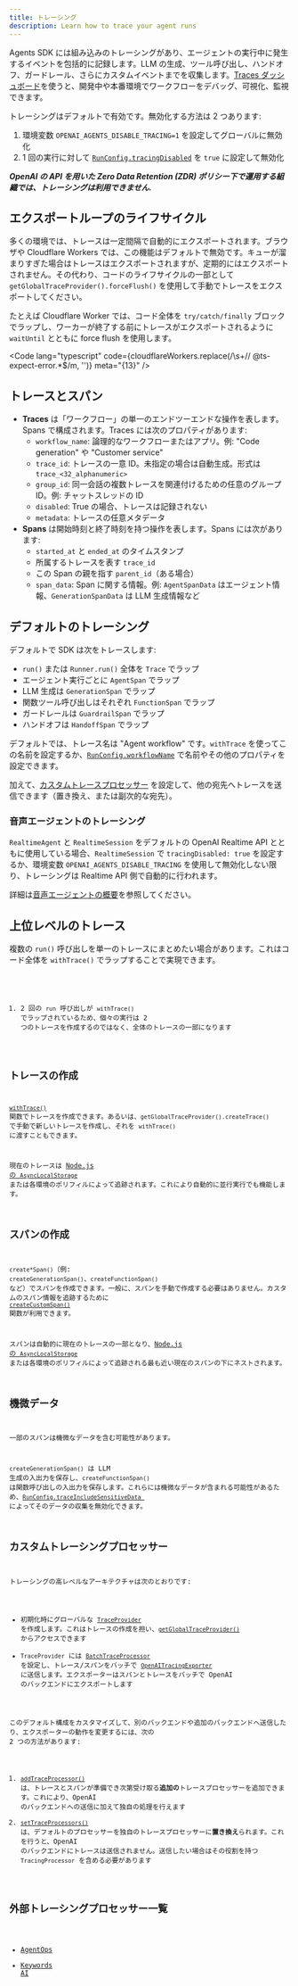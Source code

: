 ```yaml
---
title: トレーシング
description: Learn how to trace your agent runs
---
```



Agents SDK には組み込みのトレーシングがあり、エージェントの実行中に発生するイベントを包括的に記録します。LLM の生成、ツール呼び出し、ハンドオフ、ガードレール、さらにカスタムイベントまでを収集します。[Traces ダッシュボード](https://platform.openai.com/traces)を使うと、開発中や本番環境でワークフローをデバッグ、可視化、監視できます。

<Aside type="note">

トレーシングはデフォルトで有効です。無効化する方法は 2 つあります:

1. 環境変数 `OPENAI_AGENTS_DISABLE_TRACING=1` を設定してグローバルに無効化
2. 1 回の実行に対して [`RunConfig.tracingDisabled`](/openai-agents-js/openai/agents-core/type-aliases/runconfig/#tracingdisabled) を `true` に設定して無効化

**_OpenAI の API を用いた Zero Data Retention (ZDR) ポリシー下で運用する組織では、トレーシングは利用できません._**

</Aside>

## エクスポートループのライフサイクル

多くの環境では、トレースは一定間隔で自動的にエクスポートされます。ブラウザや Cloudflare Workers では、この機能はデフォルトで無効です。キューが溜まりすぎた場合はトレースはエクスポートされますが、定期的にはエクスポートされません。その代わり、コードのライフサイクルの一部として `getGlobalTraceProvider().forceFlush()` を使用して手動でトレースをエクスポートしてください。

たとえば Cloudflare Worker では、コード全体を `try/catch/finally` ブロックでラップし、ワーカーが終了する前にトレースがエクスポートされるように `waitUntil` とともに force flush を使用します。

<Code
  lang="typescript"
  code={cloudflareWorkers.replace(/\s+\/\/ @ts-expect-error.*$/m, '')}
  meta="{13}"
/>

## トレースとスパン

- **Traces** は「ワークフロー」の単一のエンドツーエンドな操作を表します。Spans で構成されます。Traces には次のプロパティがあります:
  - `workflow_name`: 論理的なワークフローまたはアプリ。例: "Code generation" や "Customer service"
  - `trace_id`: トレースの一意 ID。未指定の場合は自動生成。形式は `trace_<32_alphanumeric>`
  - `group_id`: 同一会話の複数トレースを関連付けるための任意のグループ ID。例: チャットスレッドの ID
  - `disabled`: True の場合、トレースは記録されない
  - `metadata`: トレースの任意メタデータ
- **Spans** は開始時刻と終了時刻を持つ操作を表します。Spans には次があります:
  - `started_at` と `ended_at` のタイムスタンプ
  - 所属するトレースを表す `trace_id`
  - この Span の親を指す `parent_id`（ある場合）
  - `span_data`: Span に関する情報。例: `AgentSpanData` はエージェント情報、`GenerationSpanData` は LLM 生成情報など

## デフォルトのトレーシング

デフォルトで SDK は次をトレースします:

- `run()` または `Runner.run()` 全体を `Trace` でラップ
- エージェント実行ごとに `AgentSpan` でラップ
- LLM 生成は `GenerationSpan` でラップ
- 関数ツール呼び出しはそれぞれ `FunctionSpan` でラップ
- ガードレールは `GuardrailSpan` でラップ
- ハンドオフは `HandoffSpan` でラップ

デフォルトでは、トレース名は "Agent workflow" です。`withTrace` を使ってこの名前を設定するか、[`RunConfig.workflowName`](/openai-agents-js/openai/agents-core/type-aliases/runconfig/#workflowname) で名前やその他のプロパティを設定できます。

加えて、[カスタムトレースプロセッサー](#custom-tracing-processors) を設定して、他の宛先へトレースを送信できます（置き換え、または副次的な宛先）。

### 音声エージェントのトレーシング

`RealtimeAgent` と `RealtimeSession` をデフォルトの OpenAI Realtime API とともに使用している場合、`RealtimeSession` で `tracingDisabled: true` を設定するか、環境変数 `OPENAI_AGENTS_DISABLE_TRACING` を使用して無効化しない限り、トレーシングは Realtime API 側で自動的に行われます。

詳細は[音声エージェントの概要](/openai-agents-js/ja/guides/voice-agents)を参照してください。

## 上位レベルのトレース

複数の `run()` 呼び出しを単一のトレースにまとめたい場合があります。これはコード全体を `withTrace()` でラップすることで実現できます。

<Code lang="typescript" code={customTraceExample} />

1. 2 回の `run` 呼び出しが `withTrace()` でラップされているため、個々の実行は 2 つのトレースを作成するのではなく、全体のトレースの一部になります

## トレースの作成

[`withTrace()`](/openai-agents-js/openai/agents-core/functions/withtrace/) 関数でトレースを作成できます。あるいは、`getGlobalTraceProvider().createTrace()` で手動で新しいトレースを作成し、それを `withTrace()` に渡すこともできます。

現在のトレースは [Node.js の `AsyncLocalStorage`](https://nodejs.org/api/async_context.html#class-asynclocalstorage) または各環境のポリフィルによって追跡されます。これにより自動的に並行実行でも機能します。

## スパンの作成

`create*Span()`（例: `createGenerationSpan()`、`createFunctionSpan()` など）でスパンを作成できます。一般に、スパンを手動で作成する必要はありません。カスタムのスパン情報を追跡するために [`createCustomSpan()`](/openai-agents-js/openai/agents-core/functions/createcustomspan/) 関数が利用できます。

スパンは自動的に現在のトレースの一部となり、[Node.js の `AsyncLocalStorage`](https://nodejs.org/api/async_context.html#class-asynclocalstorage) または各環境のポリフィルによって追跡される最も近い現在のスパンの下にネストされます。

## 機微データ

一部のスパンは機微なデータを含む可能性があります。

`createGenerationSpan()` は LLM 生成の入出力を保存し、`createFunctionSpan()` は関数呼び出しの入出力を保存します。これらには機微なデータが含まれる可能性があるため、[`RunConfig.traceIncludeSensitiveData
`](/openai-agents-js/openai/agents-core/type-aliases/runconfig/#traceincludesensitivedata) によってそのデータの収集を無効化できます。

## カスタムトレーシングプロセッサー

トレーシングの高レベルなアーキテクチャは次のとおりです:

- 初期化時にグローバルな [`TraceProvider`](/openai-agents-js/openai/agents-core/classes/traceprovider) を作成します。これはトレースの作成を担い、[`getGlobalTraceProvider()`](/openai-agents-js/openai/agents-core/functions/getglobaltraceprovider/) からアクセスできます
- `TraceProvider` には [`BatchTraceProcessor`](/openai-agents-js/openai/agents-core/classes/batchtraceprocessor/) を設定し、トレース/スパンをバッチで [`OpenAITracingExporter`](/openai-agents-js/openai/agents-openai/classes/openaitracingexporter/) に送信します。エクスポーターはスパンとトレースをバッチで OpenAI のバックエンドにエクスポートします

このデフォルト構成をカスタマイズして、別のバックエンドや追加のバックエンドへ送信したり、エクスポーターの動作を変更するには、次の 2 つの方法があります:

1. [`addTraceProcessor()`](/openai-agents-js/openai/agents-core/functions/addtraceprocessor) は、トレースとスパンが準備でき次第受け取る**追加の**トレースプロセッサーを追加できます。これにより、OpenAI のバックエンドへの送信に加えて独自の処理を行えます
2. [`setTraceProcessors()`](/openai-agents-js/openai/agents-core/functions/settraceprocessors) は、デフォルトのプロセッサーを独自のトレースプロセッサーに**置き換え**られます。これを行うと、OpenAI のバックエンドにトレースは送信されません。送信したい場合はその役割を持つ `TracingProcessor` を含める必要があります

## 外部トレーシングプロセッサー一覧

- [AgentOps](https://docs.agentops.ai/v2/usage/typescript-sdk#openai-agents-integration)
- [Keywords AI](https://docs.keywordsai.co/integration/development-frameworks/openai-agents-sdk-js)
